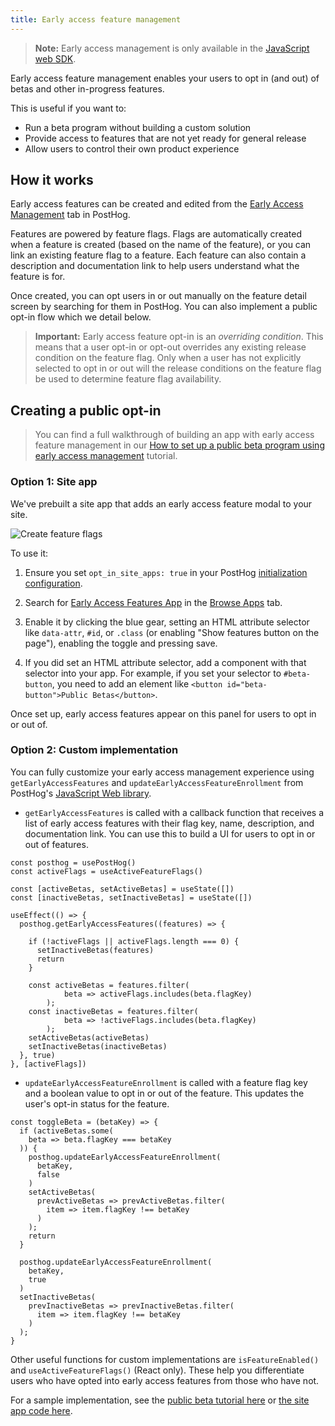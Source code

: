```yaml
---
title: Early access feature management
---
```



> **Note:** Early access management is only available in the [JavaScript web SDK](/docs/libraries/js).

Early access feature management enables your users to opt in (and out) of betas and other in-progress features. 

This is useful if you want to:
- Run a beta program without building a custom solution
- Provide access to features that are not yet ready for general release
- Allow users to control their own product experience

## How it works

Early access features can be created and edited from the [Early Access Management](https://app.posthog.com/early_access_features) tab in PostHog.

Features are powered by feature flags. Flags are automatically created when a feature is created (based on the name of the feature), or you can link an existing feature flag to a feature. Each feature can also contain a description and documentation link to help users understand what the feature is for.

<ProductScreenshot
    imageLight={CreateNewFeatureFlagLight} 
    imageDark={CreateNewFeatureFlagDark}
    alt="Create a feature flag" 
    classes="rounded"
/>

Once created, you can opt users in or out manually on the feature detail screen by searching for them in PostHog. You can also implement a public opt-in flow which we detail below.

> **Important:** Early access feature opt-in is an *overriding condition*. This means that a user opt-in or opt-out overrides any existing release condition on the feature flag. Only when a user has not explicitly selected to opt in or out will the release conditions on the feature flag be used to determine feature flag availability.

## Creating a public opt-in

> You can find a full walkthrough of building an app with early access feature management in our [How to set up a public beta program using early access management](/tutorials/public-beta-program) tutorial.

### Option 1: Site app

We've prebuilt a site app that adds an early access feature modal to your site. 

![Create feature flags](../../images/features/feature-flags/early-access-feature-demo.png)

To use it:

1. Ensure you set `opt_in_site_apps: true` in your PostHog [initialization configuration](/docs/libraries/js#config).

2. Search for [Early Access Features App](https://app.posthog.com/project/apps?name=Early%20Access) in the [Browse Apps](https://app.posthog.com/project/apps) tab.

3. Enable it by clicking the blue gear, setting an HTML attribute selector like `data-attr`, `#id`, or `.class` (or enabling "Show features button on the page"), enabling the toggle and pressing save.

<ProductScreenshot
    imageLight={SiteAppLight} 
    imageDark={SiteAppDark}
    alt="Setting up site app" 
    classes="rounded"
/>

4. If you did set an HTML attribute selector, add a component with that selector into your app. For example, if you set your selector to `#beta-button`, you need to add an element like `<button id="beta-button">Public Betas</button>`.

Once set up, early access features appear on this panel for users to opt in or out of.

### Option 2: Custom implementation

You can fully customize your early access management experience using `getEarlyAccessFeatures` and `updateEarlyAccessFeatureEnrollment` from PostHog's [JavaScript Web library](/docs/libraries/js#early-access-feature-management).

- `getEarlyAccessFeatures` is called with a callback function that receives a list of early access features with their flag key, name, description, and documentation link. You can use this to build a UI for users to opt in or out of features.

```react
const posthog = usePostHog()
const activeFlags = useActiveFeatureFlags()

const [activeBetas, setActiveBetas] = useState([])
const [inactiveBetas, setInactiveBetas] = useState([])

useEffect(() => {
  posthog.getEarlyAccessFeatures((features) => {

    if (!activeFlags || activeFlags.length === 0) {
      setInactiveBetas(features)
      return
    }

    const activeBetas = features.filter(
			beta => activeFlags.includes(beta.flagKey)
		);
    const inactiveBetas = features.filter(
			beta => !activeFlags.includes(beta.flagKey)
		);
    setActiveBetas(activeBetas)
    setInactiveBetas(inactiveBetas)
  }, true)
}, [activeFlags])
```

- `updateEarlyAccessFeatureEnrollment` is called with a feature flag key and a boolean value to opt in or out of the feature. This updates the user's opt-in status for the feature.

```react
const toggleBeta = (betaKey) => {
  if (activeBetas.some(
    beta => beta.flagKey === betaKey
  )) {
    posthog.updateEarlyAccessFeatureEnrollment(
      betaKey, 
      false
    )
    setActiveBetas(
      prevActiveBetas => prevActiveBetas.filter(
        item => item.flagKey !== betaKey
      )
    );
    return
  }

  posthog.updateEarlyAccessFeatureEnrollment(
    betaKey,
    true
  )
  setInactiveBetas(
    prevInactiveBetas => prevInactiveBetas.filter(
      item => item.flagKey !== betaKey
    )
  );
}
```

Other useful functions for custom implementations are `isFeatureEnabled()` and `useActiveFeatureFlags()` (React only). These help you differentiate users who have opted into early access features from those who have not.

For a sample implementation, see the [public beta tutorial here](/tutorials/public-beta-program#creating-a-beta-opt-in-page) or [the site app code here](https://github.com/PostHog/early-access-features-app/blob/main/site.ts).
